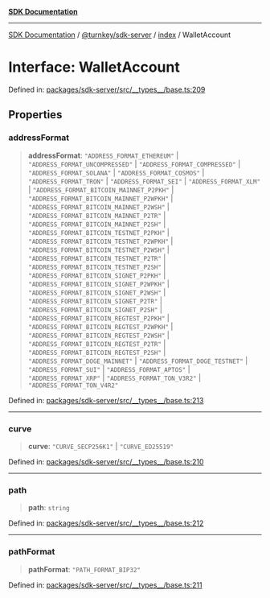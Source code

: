 [**SDK Documentation**](../../../../README.mdx)

***

[SDK Documentation](../../../../packages.mdx) / [@turnkey/sdk-server](../../README.mdx) / [index](../README.mdx) / WalletAccount

# Interface: WalletAccount

Defined in: [packages/sdk-server/src/\_\_types\_\_/base.ts:209](https://github.com/tkhq/sdk/blob/fd49bfe86475c8603b3eb385aa101efa36fa32fc/packages/sdk-server/src/__types__/base.ts#L209)

## Properties

### addressFormat

> **addressFormat**: `"ADDRESS_FORMAT_ETHEREUM"` \| `"ADDRESS_FORMAT_UNCOMPRESSED"` \| `"ADDRESS_FORMAT_COMPRESSED"` \| `"ADDRESS_FORMAT_SOLANA"` \| `"ADDRESS_FORMAT_COSMOS"` \| `"ADDRESS_FORMAT_TRON"` \| `"ADDRESS_FORMAT_SEI"` \| `"ADDRESS_FORMAT_XLM"` \| `"ADDRESS_FORMAT_BITCOIN_MAINNET_P2PKH"` \| `"ADDRESS_FORMAT_BITCOIN_MAINNET_P2WPKH"` \| `"ADDRESS_FORMAT_BITCOIN_MAINNET_P2WSH"` \| `"ADDRESS_FORMAT_BITCOIN_MAINNET_P2TR"` \| `"ADDRESS_FORMAT_BITCOIN_MAINNET_P2SH"` \| `"ADDRESS_FORMAT_BITCOIN_TESTNET_P2PKH"` \| `"ADDRESS_FORMAT_BITCOIN_TESTNET_P2WPKH"` \| `"ADDRESS_FORMAT_BITCOIN_TESTNET_P2WSH"` \| `"ADDRESS_FORMAT_BITCOIN_TESTNET_P2TR"` \| `"ADDRESS_FORMAT_BITCOIN_TESTNET_P2SH"` \| `"ADDRESS_FORMAT_BITCOIN_SIGNET_P2PKH"` \| `"ADDRESS_FORMAT_BITCOIN_SIGNET_P2WPKH"` \| `"ADDRESS_FORMAT_BITCOIN_SIGNET_P2WSH"` \| `"ADDRESS_FORMAT_BITCOIN_SIGNET_P2TR"` \| `"ADDRESS_FORMAT_BITCOIN_SIGNET_P2SH"` \| `"ADDRESS_FORMAT_BITCOIN_REGTEST_P2PKH"` \| `"ADDRESS_FORMAT_BITCOIN_REGTEST_P2WPKH"` \| `"ADDRESS_FORMAT_BITCOIN_REGTEST_P2WSH"` \| `"ADDRESS_FORMAT_BITCOIN_REGTEST_P2TR"` \| `"ADDRESS_FORMAT_BITCOIN_REGTEST_P2SH"` \| `"ADDRESS_FORMAT_DOGE_MAINNET"` \| `"ADDRESS_FORMAT_DOGE_TESTNET"` \| `"ADDRESS_FORMAT_SUI"` \| `"ADDRESS_FORMAT_APTOS"` \| `"ADDRESS_FORMAT_XRP"` \| `"ADDRESS_FORMAT_TON_V3R2"` \| `"ADDRESS_FORMAT_TON_V4R2"`

Defined in: [packages/sdk-server/src/\_\_types\_\_/base.ts:213](https://github.com/tkhq/sdk/blob/fd49bfe86475c8603b3eb385aa101efa36fa32fc/packages/sdk-server/src/__types__/base.ts#L213)

***

### curve

> **curve**: `"CURVE_SECP256K1"` \| `"CURVE_ED25519"`

Defined in: [packages/sdk-server/src/\_\_types\_\_/base.ts:210](https://github.com/tkhq/sdk/blob/fd49bfe86475c8603b3eb385aa101efa36fa32fc/packages/sdk-server/src/__types__/base.ts#L210)

***

### path

> **path**: `string`

Defined in: [packages/sdk-server/src/\_\_types\_\_/base.ts:212](https://github.com/tkhq/sdk/blob/fd49bfe86475c8603b3eb385aa101efa36fa32fc/packages/sdk-server/src/__types__/base.ts#L212)

***

### pathFormat

> **pathFormat**: `"PATH_FORMAT_BIP32"`

Defined in: [packages/sdk-server/src/\_\_types\_\_/base.ts:211](https://github.com/tkhq/sdk/blob/fd49bfe86475c8603b3eb385aa101efa36fa32fc/packages/sdk-server/src/__types__/base.ts#L211)
